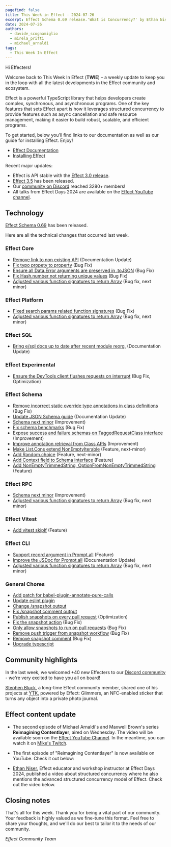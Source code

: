 ```yaml
---
pagefind: false
title: This Week in Effect - 2024-07-26
excerpt: Effect Schema 0.69 release.'What is Concurrency?' by Ethan Niser. 'Reimagining Contentlayer' ep. 2 by Michael Arnaldi and Maxwell Brown.
date: 2024-07-26
authors:
  - davide_scognamiglio
  - mirela_prifti
  - michael_arnaldi
tags:
  - This Week In Effect
---
```



Hi Effecters!

Welcome back to This Week In Effect (**TWIE**) – a weekly update to keep you in the loop with all the latest developments in the Effect community and ecosystem.

Effect is a powerful TypeScript library that helps developers create complex, synchronous, and asynchronous programs. One of the key features that sets Effect apart is how it leverages structured concurrency to provide features such as async cancellation and safe resource management, making it easier to build robust, scalable, and efficient programs.

To get started, below you’ll find links to our documentation as well as our guide for installing Effect. Enjoy!

- [Effect Documentation](/docs/getting-started/introduction/)
- [Installing Effect](/docs/getting-started/installation/)

Recent major updates:

- Effect is API stable with the [Effect 3.0 release](https://effect.website/blog/effect-3.0).
- [Effect 3.5](https://effect.website/blog/effect-3.5) has been released.
- Our [community on Discord](https://discord.gg/effect-ts) reached 3280+ members!
- All talks from Effect Days 2024 are available on the [Effect YouTube channel](https://www.youtube.com/@effect-ts).

## Technology

[Effect Schema 0.69](https://effect.website/blog/schema-release-0.69) has been released.

<Tweet id="1815769005619098053" />

Here are all the technical changes that occurred last week.

### Effect Core

- [Remove link to non existing API](https://github.com/Effect-TS/effect/pull/3334) (Documentation Update)
- [Fix typo propety to property](https://github.com/Effect-TS/effect/pull/3345) (Bug Fix)
- [Ensure all Data.Error arguments are preserved in .toJSON](https://github.com/Effect-TS/effect/pull/3349) (Bug Fix)
- [Fix Hash.number not returning unique values](https://github.com/Effect-TS/effect/pull/3355) (Bug Fix)
- [Adjusted various function signatures to return Array](https://github.com/Effect-TS/effect/pull/3340) (Bug fix, next minor)

### Effect Platform

- [Fixed search params related function signatures](https://github.com/Effect-TS/effect/pull/3339) (Bug Fix)
- [Adjusted various function signatures to return Array](https://github.com/Effect-TS/effect/pull/3340) (Bug fix, next minor)

### Effect SQL

- [Bring e/sql docs up to date after recent module reorg.](https://github.com/Effect-TS/effect/pull/3354) (Documentation Update)

### Effect Experimental

- [Ensure the DevTools client flushes requests on interrupt](https://github.com/Effect-TS/effect/pull/3325) (Bug Fix, Optimization)

### Effect Schema

- [Remove incorrect static override type annotations in class definitions](https://github.com/Effect-TS/effect/pull/3311) (Bug Fix)
- [Update JSON Schema guide](https://github.com/Effect-TS/effect/pull/3313) (Documentation Update)
- [Schema next minor](https://github.com/Effect-TS/effect/pull/3227) (Improvement)
- [Fix schema benchmarks](https://github.com/Effect-TS/effect/pull/3328) (Bug Fix)
- [Expose success and failure schemas on TaggedRequestClass interface](https://github.com/Effect-TS/effect/pull/3333) (Improvement)
- [Improve annotation retrieval from Class APIs](https://github.com/Effect-TS/effect/pull/3357) (Improvement)
- [Make List.Cons extend NonEmptyIterable](https://github.com/Effect-TS/effect/pull/3350) (Feature, next-minor)
- [Add Random.choice](https://github.com/Effect-TS/effect/pull/3314) (Feature, next-minor)
- [Add Context field to Schema interface](https://github.com/Effect-TS/effect/pull/3359) (Feature)
- [Add NonEmptyTrimmedString, OptionFromNonEmptyTrimmedString](https://github.com/Effect-TS/effect/pull/3343) (Feature)

### Effect RPC

- [Schema next minor](https://github.com/Effect-TS/effect/pull/3227) (Improvement)
- [Adjusted various function signatures to return Array](https://github.com/Effect-TS/effect/pull/3340) (Bug fix, next minor)

### Effect Vitest

- [Add vitest skipIf](https://github.com/Effect-TS/effect/pull/3319) (Feature)

### Effect CLI

- [Support record argument in Prompt.all](https://github.com/Effect-TS/effect/pull/3329) (Feature)
- [Improve the JSDoc for Prompt.all](https://github.com/Effect-TS/effect/pull/3332) (Documentation Update)
- [Adjusted various function signatures to return Array](https://github.com/Effect-TS/effect/pull/3340) (Bug fix, next minor)

### General Chores

- [Add patch for babel-plugin-annotate-pure-calls](https://github.com/Effect-TS/effect/pull/3310)
- [Update eslint plugin](https://github.com/Effect-TS/effect/pull/3312)
- [Change /snapshot output](https://github.com/Effect-TS/effect/pull/3316)
- [Fix /snapshot comment output](https://github.com/Effect-TS/effect/pull/3317)
- [Publish snapshots on every pull request](https://github.com/Effect-TS/effect/pull/3320) (Optimization)
- [Fix the snapshot action](https://github.com/Effect-TS/effect/pull/3321) (Bug Fix)
- [Only allow snapshots to run on pull requests](https://github.com/Effect-TS/effect/pull/3324) (Bug Fix)
- [Remove push trigger from snapshot workflow](https://github.com/Effect-TS/effect/pull/3342) (Bug Fix)
- [Remove snapshot comment](https://github.com/Effect-TS/effect/pull/3351) (Bug Fix)
- [Upgrade typescript](https://github.com/Effect-TS/effect/pull/3360)

## Community highlights

In the last week, we welcomed +40 new Effecters to our [Discord community](https://discord.gg/effect-ts) - we're very excited to have you all on board!

[Stephen Bluck](https://x.com/whatthebluck), a long-time Effect community member, shared one of his projects at [YTK](https://iyk.app/), powered by Effect: Glimmers, an NFC-enabled sticker that turns any object into a private photo journal.

<Tweet id="1816209112255934617" />

## Effect content update

- The second episode of Michael Arnaldi's and Maxwell Brown's series **Reimagining Contentlayer**, aired on Wednesday. The video will be available soon on the [Effect YouTube Channel](https://www.youtube.com/@effect-ts). In the meantime, you can watch it on [Mike's Twitch](https://www.twitch.tv/mikearnaldi/video/2206072150).

  <Tweet id="1816112584484913397" />

- The first episode of "Reimagining Contentlayer" is now available on YouTube. Check it out below:

  <YouTube
    id="https://www.youtube.com/embed/i4lYoTV0q6U?si=IiWblmlPZDMYcC3O"
    title="Reimagining ContentLayer with Effect (Part 1)"
  />

- [Ethan Niser](https://x.com/ethanniser), Effect educator and workshop instructor at Effect Days 2024, published a video about structured concurrency where he also mentions the advanced structured concurrency model of Effect. Check out the video below.

  <YouTube
    id="https://www.youtube.com/embed/ibxUIL_-LlA?si=u_GeUFW0NXoBKQYe"
    title="What is Concurrency? And how can Structured Concurrency make it easier?"
  />

## Closing notes

That's all for this week. Thank you for being a vital part of our community. Your feedback is highly valued as we fine-tune this format. Feel free to share your thoughts, and we'll do our best to tailor it to the needs of our community.

_Effect Community Team_
